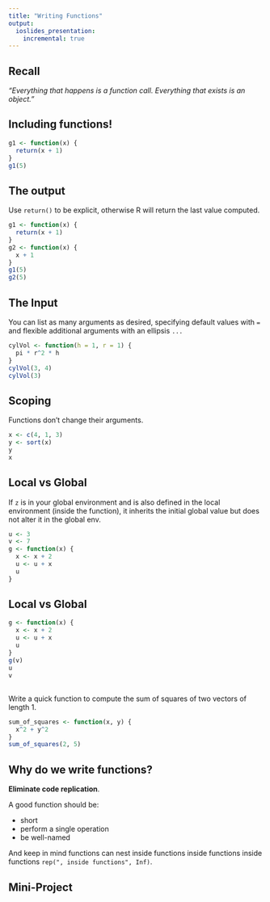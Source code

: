 ```yaml
---
title: "Writing Functions"
output:
  ioslides_presentation:
    incremental: true
---
```



## Recall {.build}

*"Everything that happens is a function call.  Everything that exists is an object."*

## Including functions! {.build}

```r
g1 <- function(x) {
  return(x + 1)
}
g1(5)
```


## The output {.build}

Use `return()` to be explicit, otherwise R will return the last value computed.

```r
g1 <- function(x) {
  return(x + 1)
}
g2 <- function(x) {
  x + 1
}
g1(5)
g2(5)
```


## The Input {.build}

You can list as many arguments as desired, specifying default values with `=`
and flexible additional arguments with an ellipsis `...`

```r
cylVol <- function(h = 1, r = 1) {
  pi * r^2 * h
}
cylVol(3, 4)
cylVol(3)
```


## Scoping {.build}

Functions don't change their arguments.

```r
x <- c(4, 1, 3)
y <- sort(x)
y
x
```


## Local vs Global {.build}

If `z` is in your global environment and is also defined in the local environment
(inside the function), it inherits the initial global value but does not alter it
in the global env.

```r
u <- 3
v <- 7
g <- function(x) {
  x <- x + 2
  u <- u + x
  u
}
```


## Local vs Global {.build}

```r
g <- function(x) {
  x <- x + 2
  u <- u + x
  u
}
g(v)
u
v
```


## {.build}

Write a quick function to compute the sum of squares of two vectors of length 1.

```r
sum_of_squares <- function(x, y) {
  x^2 + y^2
}
sum_of_squares(2, 5)
```


## Why do we write functions? {.build}

**Eliminate code replication**.

A good function should be:

- short
- perform a single operation
- be well-named

And keep in mind functions can nest inside functions inside functions inside functions
`rep(", inside functions", Inf)`.


## Mini-Project